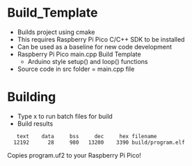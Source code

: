 = Build_Template =

* Builds project using cmake
* This requires Raspberry Pi Pico C/C++ SDK to be installed
* Can be used as a baseline for new code development
* Raspberry Pi Pico main.cpp Build Template
** Arduino style setup() and loop() functions
* Source code in src folder = main.cpp file

= Building =

* Type x to run batch files for build
* Build results

<pre>
   text    data     bss     dec     hex filename
  12192      28     980   13200    3390 build/program.elf
</pre>

Copies program.uf2 to your Raspberry Pi Pico!
